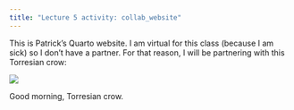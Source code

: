 ```yaml
---
title: "Lecture 5 activity: collab_website"
---
```


This is Patrick's Quarto website. I am virtual for this class (because I am sick) so I don't have a partner. For that reason, I will be partnering with this Torresian crow:

![](320.jpeg)

Good morning, Torresian crow.
